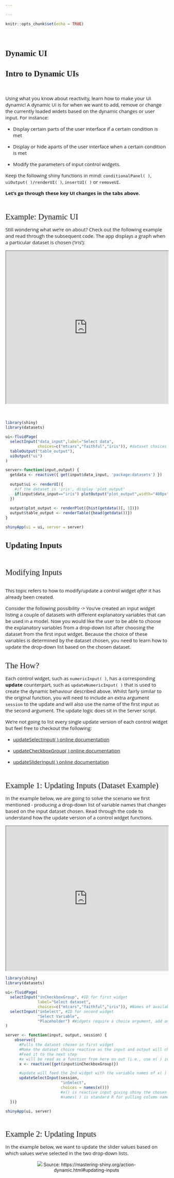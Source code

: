 ```yaml
---

---
```

<style>
@import url('https://fonts.googleapis.com/css?family=Scope+One&display=swap');
@import url('https://fonts.googleapis.com/css?family=Scope+One|Unica+One&display=swap&subset=latin-ext');
@import url('https://fonts.googleapis.com/css?family=Open+Sans&display=swap');

h1,h2 {font-family: 'Unica One', cursive;
  font-size: 25px;}
p2 {font-family: 'Unica One', cursive;
  font-size: 25px;}       
p {font-family: 'Open Sans', sans-serif;
  font-size: 15px;}   
</style>
```r
knitr::opts_chunk$set(echo = TRUE)
```
&nbsp;    


# Dynamic UI {.tabset .tabset-fade}  

## Intro to Dynamic UIs
&nbsp;  
<p>Using what you know about reactivity, learn how to make your UI dynamic! A dynamic UI is for when we want to add, remove or change the currently loaded widets based on the dynamic changes or user input. For instance: </p>
<ul>
<li><p>Display certain parts of the user interface if a certain condition is met </p></li>
<li><p>Display or hide aparts of the user interface when a certain condition is met</p></li>
<li><p>Modify the parameters of input control widgets.</p></li>
</ul>  
<p>Keep the following shiny functions in mind: `conditionalPanel( )`, `uiOutput( )/renderUI( )`, `insertUI( )` or `removeUI`.</p>
<p>**Let's go through these key UI changes in the tabs above.**</p>
<br>

<p2>Example: Dynamic UI</p2>
<p>Still wondering what we're on about? Check out the following example and read through the subsequent code. The app displays a graph when a particular dataset is chosen ('iris'):</p>

<center>
<iframe width="100%" height="475" src="https://4-most.shinyapps.io/dynamic_ex/" scrolling= "yes"></iframe>  
</center>  
<br>
```r
library(shiny)
library(datasets)

ui<-fluidPage(
  selectInput("data_input",label="Select data", 
              choices=c("mtcars","faithful","iris")), #dataset choices
  tableOutput("table_output"),
  uiOutput("ui")
)

server<-function(input,output) {
  getdata <- reactive({ get(input$data_input, 'package:datasets') })
  
  output$ui <- renderUI({
    #if the dataset is 'iris', display 'plot_output'
    if(input$data_input=="iris") plotOutput("plot_output",width="400px")
  })
  
  output$plot_output <- renderPlot({hist(getdata()[, 1])})
  output$table_output <- renderTable({head(getdata())})
}

shinyApp(ui = ui, server = server)

```


## Updating Inputs
&nbsp;

<p2>Modifying Inputs</p2>
<br><br>
<p>This topic refers to how to modify/update a control widget *after* it has already been created.</p>
<p>Consider the following possibility -> You've created an input widget listing a couple of datasets with different explanatory variables that can be used in a model. Now you would like the user to be able to choose the explanatory variables from a drop-down list after choosing the dataset from the first input widget. Because the choice of these variables is determined by the dataset chosen, you need to learn how to update the drop-down list based on the chosen dataset. </p>
<p>
<br>
<p2>The How?</p2>
<p>
Each control widget, such as `numericInput( )`, has a corresponding **update** counterpart, such as `updateNumericInput( )` that is used to create the dynamic behaviour described above. Whilst fairly similar to the original function, you will need to include an extra argument `session` to the update and will also use the name of the first input as the second argument. The update logic does sit in the Server script.</p>
<p>We're not going to list every single update version of each control widget but feel free to checkout the following:</p>
<ul>
<li><p>[updateSelectInput( ) online documentation](https://shiny.rstudio.com/reference/shiny/1.2.0/updateSelectInput.html)</p></li>
<li><p>[updateCheckboxGroup( ) online documentation](https://shiny.rstudio.com/reference/shiny/1.2.0/updateCheckboxGroupInput.html)</p></li>
<li><p>[updateSliderInput( ) online documentation](https://shiny.rstudio.com/reference/shiny/latest/updateSliderInput.html)</p></li>
</ul>
<br>

<p2>Example 1: Updating Inputs (Dataset Example)</p2>
<br>
<p>In the example below, we are going to solve the scenario we first mentioned - producing a drop-down list of variable names that changes based on the input dataset chosen. Read through the code to understand how the update version of a control widget functions.</p>
<center>
<iframe width="100%" height="450" src="https://4-most.shinyapps.io/dynamic_ex2/" scrolling= "yes"></iframe>  
</center>

```r
library(shiny)
library(datasets)
  
ui<-fluidPage(
  selectInput("inCheckboxGroup", #ID for first widget
              label="Select dataset",
              choices=c("mtcars","faithful","iris")), #Names of available datasets
  selectInput("inSelect", #ID for second widget
              "Select Variable",
              "Placeholder") #Widgets require a choice argument, add any text for to run without error
)

server <- function(input, output, session) {
    observe({    
      #Pulls the dataset chosen in first widget
      #Make the dataset choice reactive as the input and output will change
      #Feed it to the next step
      #x will be read as a function from here on out (i.e., use x( ) instead of x)
      x <- reactive({get(input$inCheckboxGroup)})

      #update will feed the 2nd widget with the variable names of x( )
      updateSelectInput(session, 
                        "inSelect",
                        choices = names(x())) 
                        #x() is reactive input giving shiny the chosen dataset name
                        #names( ) is standard R for pulling column names
  })}

shinyApp(ui, server)
```
<br>

<p2>Example 2: Updating Inputs</p2>
<br>
<p>In the example below, we want to update the slider values based on which values we've selected in the two drop-down lists.</p>

<center>
<div style="width:75%; height:50%">
![](dynamic_ex1b.PNG)
Source: https://mastering-shiny.org/action-dynamic.html#updating-inputs
</center>
<br>
<p>For some more context:</p>
```r
#You will need to add session as an argument to the server (see below)

server <- function(input, output, session) {
  observeEvent(input$min, { #When change in input$min is observed, do --
    updateNumericInput(session,  #Used to identify different users of your app
                       "n",      #Updating slider with ID 'n'
                       min = input$min) #Updating the min value with reactive input
  })  
  observeEvent(input$max, { #When change in input$max is observed, do --
    updateNumericInput(session, #Used to identify different users of your app
                       "n",     #Updating slider with ID 'n'
                       max = input$max) #Updating the max value with reactive input
  })}

```
<br>

<center>
<iframe width="100%" height="475" src="https://hadley.shinyapps.io/ms-update-basics/" scrolling= "yes"></iframe>  
</center>  

<p2>Exercise Time!</p2>
<br>
<p>You have the following code in your server - A slider widget affects what value is shown in the numericInput widget (box with numeric value).</p2>
<p>What would you write in the server to update the widget?</p>
```r
ui<-fluidPage(
  fluidRow(
    column(3, wellPanel(
      h4("This input control needs to change the next input control"),
      sliderInput("control_num", #Input ID for widget 1
                  "This controls values:", 
                  min = 1, max = 20, value = 15) #Settings for input control
    )),
    column(3, wellPanel(
      #Need to update the values of this control (box displaying values from widget 1)
      numericInput("inNumber",  #Input ID for widget 2
                  "Number input:",
                   min = 1, max = 20, value = 5, step = 0.5)) #Initial settings
    )))
```
<br>
<div id="testing2" style="display:none;">
```r
function(input, output, clientData, session) {
  observe({
    c_num <- input$control_num #For simplicity but you can use input$control_num
    updateNumericInput(session, "inNumber", value = c_num)
  })
}
```
</div>

<button onclick="myFunction()"><p style="color:#696969">Only me if you've tried!</p></button>
<p id="demo2"></p>
<br>
<script>
function myFunction() {
  var x = document.getElementById("testing2").innerHTML;
  document.getElementById("demo2").innerHTML = x;
}
</script>



## Dynamic Visibility
&nbsp;  

<p2>Selective display of the UI</p2>
<br><br>
<p>This next topic is all about how to selectively show or hide certain parts of the UI. We will use Hadley Wickham's example to illustrate how this works in 2 key examples.</p>

>Consider the following first scenario:
>
>>You have 1 sidePanel with a control widget and 3 tabPanels with different content on each tab. The control widget determines which tab and, by extension, what content is displayed on the mainPanel. How can we make this happen?

<p>To illustrate: </p>
<center>
<iframe width="100%" height="400" src="https://hadley.shinyapps.io/ms-dynamic-panels" scrolling= "yes"></iframe>  
</center>  
<br>

<p>In order for this to work, you will need the following CSS code - `"#g_SWITCH { display:none; }"`. It is not necessary for you to know how this works quite yet - Just know that it applies a style (do not display) to the tabsetPanel.</p>

```r
ui <- fluidPage(
  tags$style("#g_SWITCH { display:none; }"), #Hides tabs not selected.
  #The hash is followed by the input ID your're applying the code to. 
  #Do not touch the rest of the CSS code.
  sidebarLayout(
    sidebarPanel(
      #Widget 1 -> 3 options using the IDs identifying the 3 tabs
      selectInput("controller", #Widget ID
                  "Show", 
                  #Choice of 3 tabs, added "panel" to match input IDs below
                  choices = paste0("panel", 1:3))
    ),
    mainPanel( #Not a widget but can still be used as an input function
      tabsetPanel(
        id = "g_SWITCH", #Input ID
        #Following are 3 tabs with content (only text in this instance)
        #Content will be displayed based on the choice of panel in widget 1
        tabPanel("panel1",           #Input ID for tab 1
                 "Panel 1 content"), #Content for tab 1
        tabPanel("panel2",           #Input ID for tab 2
                 "Panel 2 content"), #Content for tab 2
        tabPanel("panel3",           #Input ID for tab 3
                 "Panel 3 content")  #Content for tab 3
      ))
  ))

server <- function(input, output, session) {
  observeEvent(input$controller, {
    updateTabsetPanel(session, 
                      "g_SWITCH", #Update the tabsetPanel with ID 'g_SWITCH'
                      selected = input$controller) 
                      #The tab chosen is dictated by which choice in widget 1 was selected
  })}
```
<br>

<p2>Displaying New Control Widgets</p2>
<br><br>
<p>Unlike the example in the previous tab (Updating Widgets), this topic is about displaying different types of control widgets based on whatever input you may have chosen.</p>

>Consider the second scenario:
>
>><p>You have one datset but would like to apply different statistical models and potentially evaluate their accuracy using different metrics. However, you don't want to create an app for each type of model that you would like to run and you don't want to create a visible tab for each model. Not only do you want to run different types of models, but each type of model will also need different controls. For instance:</p>
<ul><li><p>A Decision Tree model can be constrained by limiting the maximum depth and the minimum number of observations needed for a split.</p></li>
<li><p>What about running Logistic Regression on the same sample but wanting to use an L1 rather than an L2 penalty?</p></li>
<li><p>A KNN model can be tuned by determining how many neighbours you're looking at.</p></li></ul>
>>Each of these models would have different parameters that a user may want to change. How do we make this happen?


<p>To illustrate what you could potentially do, we're going to use Hadley Wickham's following example It's simpler than the scenario we've mentioned but the same process and logic applies. Careful though! Even a simple example can get complex quickly.</p>

<center>
<iframe width="100%" height="450" src="https://hadley.shinyapps.io/ms-dynamic-conditional/" scrolling= "yes"></iframe>  
</center>  
<br>

```r
#Code created outside of the main UI. It is then called in the UI (to make code clearer).
#Think of this like calling a macro inside of another
parameter_tabs <- tagList(
  tags$style("#params { display:none; }"), #Set to not appear as in previous example
  #Places different input control widgets (based on distribution) on different tabs
  tabsetPanel(id = "params",
    tabPanel("normal",
      numericInput("mean", "mean", value = 1),
      numericInput("sd", "standard deviation", min = 0, value = 1)),
    tabPanel("uniform", 
      numericInput("min", "min", value = 0),
      numericInput("max", "max", value = 1)),
    tabPanel("exponential",
      numericInput("rate", "rate", value = 1, min = 0),)
))

#UI Code
ui <- fluidPage(
  sidebarLayout(
    sidebarPanel(
      selectInput("dist", #Input ID that is sent to the server 
                  "Distribution", 
                  choices = c("normal", "uniform", "exponential")),
      numericInput("n", 
                  "Number of samples", 
                  value = 100),
      #Essentially you are creating tabs inside of the side panel that appear based on your selected dist.
      parameter_tabs, ), 
    mainPanel(
      plotOutput("hist")) #displays the graph
))

#Server Code
server <- function(input, output, session) {
  observeEvent(input$dist, {#Update the tabPanels with input controls based on distribution chosen
    updateTabsetPanel(session, "params", selected = input$dist) }) 
  
  sample <- reactive({ 
    #produces the distribution chosen from above
    #the sample will then be called by the renderPlot which is displayed by the UI
    switch(input$dist,
          normal = rnorm(input$n, input$mean, input$sd),
          uniform = runif(input$n, input$min, input$max),
          exponential = rexp(input$n, input$rate))})
  
  output$hist <- renderPlot(hist(sample()))
}
```
<br>



## Creating UI 
&nbsp;  

<p2>Selective display of the UI</p2>
<br><br>
<p>
This next topic is all about how to selectively show or hide certain parts of the UI. Whilst similar to the previous Dynamic UI topics covered, in this section we learn how to use special functions to render UI components. You will insert what is essentially a placeholder in the UI, `uiOutput( )`. The placeholder will be filled by what you place in the server code. In the server logic we then use `renderUI( )` to define what we would want to display in the placeholder.</p>
<p>Although this may appear simpler than some of the previous techniques we've covered, `renderUI( )` has to to load, trigger an event, call the server, and then insert the UI components which can slow down your app. Keep in mind that you are sacrificing performance for coding ease by using this particular technique.Even more importantly, you will need to reselect values when the UI component changes (i.e., the current input value is 'destroyed' and a new one must be 'created'). You will need to add additional code to maintain the value chosen (use `isolate( )`).</p>

<p>To illustrate:</p>

<center>
<iframe width="100%" height="400" src="https://hadley.shinyapps.io/ms-render-simple/" scrolling= "yes"></iframe>  
</center>  

<br>
```r
#UI Code
ui <- fluidPage(
  textInput("label", "label"),
  selectInput("type", "type", c("slider", "numeric")),
  uiOutput("numeric") #A placeholder
  #uiOutput will display whatever is defined in the Server logic as shown below
)

#Server Code
server <- function(input, output, session) {
  output$numeric <- renderUI({ #renderUI tells Shiny to render the following UI components 
    #the components are shown where the placeholder above (uiOutput) is defined
    if (input$type == "slider") {
      sliderInput("dynamic", 
                  input$label, 
                  value = isolate(input$dynamic),  #Code needed to maintain selected value 
                  min = 0, max = 10)} 
    else {
      numericInput("dynamic", 
                   input$label, 
                   value = isolate(input$dynamic), #Code needed to maintain selected value 
                   min = 0, max = 10)  }
  })
}
```
<br>
<p>For more advanced examples, check out Hadley Wickham's additional examples - [Dynamic UI with Code](https://mastering-shiny.org/action-dynamic.html#multiple-controls)</p>


## Checkpoint 5
&nbsp;  

<center>
![](checkpoint5_dyn.png)
</center>
